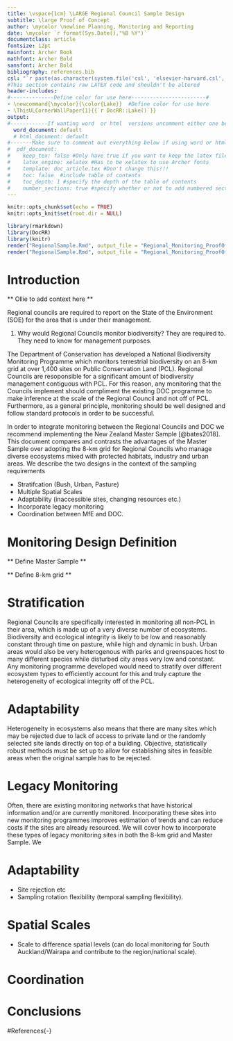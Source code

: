---
title: \vspace{1cm} \LARGE Regional Council Sample Design
subtitle: \large Proof of Concept
author: \mycolor \newline Planning, Monitoring and Reporting
date: \mycolor `r format(Sys.Date(),"%B %Y")`
documentclass: article
fontsize: 12pt
mainfont: Archer Book
mathfont: Archer Bold
sansfont: Archer Bold
bibliography: references.bib
csl: "`r paste(as.character(system.file('csl', 'elsevier-harvard.csl', package = 'DocRR')))`"
#This section contains raw LATEX code and shouldn't be altered
header-includes:
#--------------Define color for use here------------------------#
- \newcommand{\mycolor}{\color{Lake}}  #Define color for use here
- \ThisULCornerWallPaper{1}{{`r DocRR::Lake()`}}
output:
#------------If wanting word  or html  versions uncomment either one below--------#
  word_document: default 
  # html_document: default
#-------Make sure to comment out everything below if using word or html above-----#
#  pdf_document:
#    keep_tex: false #Only have true if you want to keep the latex file produced
#    latex_engine: xelatex #Has to be xelatex to use Archer fonts
#    template: doc_article.tex #Don't change this!!!
#    toc: false  #include table of contents
#    toc_depth: 1 #specify the depth of the table of contents
#    number_sections: true #specify whether or not to add numbered sections
---

```{r setup, include=FALSE}
knitr::opts_chunk$set(echo = TRUE)
knitr::opts_knit$set(root.dir = NULL)
```

```{r DontRun, include=FALSE, eval = FALSE}
library(rmarkdown)
library(DocRR)
library(knitr)
render("RegionalSample.Rmd", output_file = "Regional_Monitoring_ProofOfConcept.pdf")
render("RegionalSample.Rmd", output_file = "Regional_Monitoring_ProofOfConcept.docx")
```

# Introduction{-}

** Ollie to add context here **

Regional councils are required to report on the State of the Environment (SOE) for the area that is under their management.

1. Why would Regional Councils monitor biodiversity?
They are required to.
They need to know for management purposes.

The Department of Conservation has developed a National Biodiversity Monitoring Programme which monitors terrestrial biodiversity on an
8-km grid at over 1,400 sites on Public Conservation Land (PCL). Regional Councils are resoponsible for a significant amount of biodiversity management
contiguous with PCL. For this reason, any monitoring that the Councils implement should compliment the existing DOC programme to make inference at the 
scale of the Regional Council and not off of PCL. Furthermore, as a general principle, monitoring should be well designed and follow standard protocols
in order to be successful. 

In order to integrate monitoring between the Regional Councils and DOC we recommend implementing the New Zealand Master Sample [@bates2018]. This document compares
and contrasts the advantages of the Master Sample over adopting the 8-km grid for Regional Councils who manage diverse ecosystems mixed with 
protected habitats, industry and urban areas. We describe the two designs in the context of the sampling requirements

* Stratifcation (Bush, Urban, Pasture)
* Multiple Spatial Scales
* Adaptability (inaccessible sites, changing resources etc.)
* Incorporate legacy monitoring
* Coordination between MfE and DOC.

# Monitoring Design Definition{-}

** Define Master Sample **

** Define 8-km grid **

# Stratification{-}

Regional Councils are specifically interested in monitoring all non-PCL in their area, which is made up of a very diverse number of ecosystems.
Biodiversity and ecological integrity is likely to be low and reasonably constant through time on pasture, while high and dynamic in bush. Urban areas
would also be very heterogenous with parks and greenspaces host to many different species while disturbed city areas very low and constant.
Any monitoring programme developed would need to stratify over different ecosystem types to efficiently account for this and truly capture the heterogeneity
of ecological integrity off of the PCL.

# Adaptability{-}

Heterogeneity in ecosystems also means that there are many sites which may be rejected due to lack of access to private land or the randomly selected site lands
directly on top of a building. Objective, statistically robust methods must be set up to allow for establishing sites in feasible areas when the original sample 
has to be rejected.

# Legacy Monitoring{-}

Often, there are existing monitoring networks that have historical information and/or are currently monitored. Incorporating these sites into
new monitoring programmes improves estimation of trends and can reduce costs if the sites are already resourced. We will cover how to incorporate
these types of legacy monitoring sites in both the 8-km grid and Master Sample. We 

# Adaptability{-}

* Site rejection etc
* Sampling rotation flexibility (temporal sampling flexibility).

# Spatial Scales{-}

* Scale to difference spatial levels (can do local monitoring for South Auckland/Wairapa and contribute to the region/national scale).

# Coordination{-}

# Conclusions{-}

#References{-}
